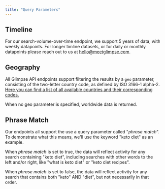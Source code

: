 ```yaml
---
title: "Query Parameters"
---
```


## **Timeline**

For our search-volume-over-time endpoint, we support 5 years of data, with weekly datapoints. For longer timline datasets, or for daily or monthly datapoints please reach out to us at [hello@meetglimpse.com](mailto:hello@meetglimpse.com.).

## **Geography**

All Glimpse API endpoints support filtering the results by a `geo` parameter, consisting of the two-letter country code, as defined by ISO 3166-1 alpha-2. [Here you can find a list of all available countries and their corresponding codes. ](https://drive.google.com/file/d/12S2j9CEeHyXFA8gohcrArSk8BBP8_soi/view?usp=sharing)

When no geo parameter is specified, worldwide data is returned.

## **Phrase Match**

Our endpoints all support the use a query parameter called "_phrase match_". To demonstrate what this means, we'll use the keyword "keto diet" as an example.

When _phrase match_ is set to true, the data will reflect activity for any search containing "keto diet", including searches with other words to the left and/or right, like "what is keto diet" or "keto diet recipes".

When _phrase match_ is set to false, the data will reflect activity for any search that contains both "keto" AND "diet", but not necessarily in that order.